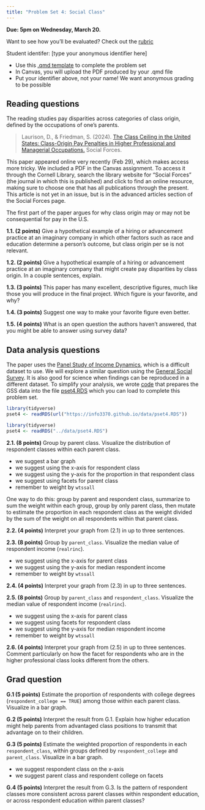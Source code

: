 ```yaml
---
title: "Problem Set 4: Social Class"
---
```


**Due: 5pm on Wednesday, March 20.**

::: {.callout-note}
Want to see how you'll be evaluated? Check out the [rubric](https://docs.google.com/forms/d/e/1FAIpQLSfQKK55fNVojf8573h5rz_STWpcjoml27FAthNUG_FXsg5AeA/viewform?usp=sf_link)
:::

Student identifer: [type your anonymous identifier here]

- Use this [.qmd template](../assets/pset4/pset4.qmd) to complete the problem set
- In Canvas, you will upload the PDF produced by your .qmd file
- Put your identifier above, not your name! We want anonymous grading to be possible

## Reading questions

The reading studies pay disparities across categories of class origin, defined by the occupations of one's parents.

> Laurison, D., & Friedman, S. (2024). [The Class Ceiling in the United States: Class-Origin Pay Penalties in Higher Professional and Managerial Occupations.](https://academic.oup.com/sf/advance-article-abstract/doi/10.1093/sf/soae025/7616417) Social Forces.

::: {.callout-note}
This paper appeared online very recently (Feb 29), which makes access more tricky. We included a PDF in the Canvas assignment. To access it through the Cornell Library, search the library website for "Social Forces" (the journal in which this is published) and click to find an online resource, making sure to choose one that has all publications through the present. This article is not yet in an issue, but is in the advanced articles section of the Social Forces page.
:::

The first part of the paper argues for why class origin may or may not be consequential for pay in the U.S.

**1.1. (2 points)** Give a hypothetical example of a hiring or advancement practice at an imaginary company in which other factors such as race and education determine a person's outcome, but class origin per se is not relevant.

**1.2. (2 points)** Give a hypothetical example of a hiring or advancement practice at an imaginary company that might create pay disparities by class origin. In a couple sentences, explain.

**1.3. (3 points)** This paper has many excellent, descriptive figures, much like those you will produce in the final project. Which figure is your favorite, and why?

**1.4. (3 points)** Suggest one way to make your favorite figure even better.

**1.5. (4 points)** What is an open question the authors haven't answered, that you might be able to answer using survey data?

## Data analysis questions

The paper uses the [Panel Study of Income Dynamics](https://psidonline.isr.umich.edu/), which is a difficult dataset to use. We will explore a similar question using the [General Social Survey](https://gssdataexplorer.norc.org/). It is also good for science when findings can be reproduced in a different dataset. To simplify your analysis, we wrote [code](../code/pset4.R) that prepares the GSS data into the file [pset4.RDS](../data/pset4.RDS) which you can load to complete this problem set.

```r
library(tidyverse)
pset4 <- readRDS(url("https://info3370.github.io/data/pset4.RDS"))
```
```r
library(tidyverse)
pset4 <- readRDS("../data/pset4.RDS")
```


**2.1. (8 points)** Group by parent class. Visualize the distribution of respondent classes within each parent class.

- we suggest a bar graph
- we suggest using the x-axis for respondent class
- we suggest using the y-axis for the proportion in that respondent class
- we suggest using facets for parent class
- remember to weight by `wtssall`

::: {.callout-tip}
One way to do this: group by parent and respondent class, summarize to sum the weight within each group, group by only parent class, then mutate to estimate the proportion in each respondent class as the weight divided by the sum of the weight on all respondents within that parent class.
:::

**2.2. (4 points)** Interpret your graph from (2.1) in up to three sentences.

**2.3. (8 points)** Group by `parent_class`. Visualize the median value of respondent income (`realrinc`).

- we suggest using the x-axis for parent class
- we suggest using the y-axis for median respondent income
- remember to weight by `wtssall`

**2.4. (4 points)** Interpret your graph from (2.3) in up to three sentences.

**2.5. (8 points)** Group by `parent_class` and `respondent_class`. Visualize the median value of respondent income (`realrinc`).

- we suggest using the x-axis for parent class
- we suggest using facets for respondent class
- we suggest using the y-axis for median respondent income
- remember to weight by `wtssall`

**2.6. (4 points)** Interpret your graph from (2.5) in up to three sentences. Comment particularly on how the facet for respondents who are in the higher professional class looks different from the others.

## Grad question

**G.1 (5 points)** Estimate the proportion of respondents with college degrees (`respondent_college == TRUE`) among those within each parent class. Visualize in a bar graph.

**G.2 (5 points)** Interpret the result from G.1. Explain how higher education might help parents from advantaged class positions to transmit that advantage on to their children.

**G.3 (5 points)** Estimate the weighted proportion of respondents in each `respondent_class`, within groups defined by `respondent_college` and `parent_class`. Visualize in a bar graph.

- we suggest respondent class on the x-axis
- we suggest parent class and respondent college on facets

**G.4 (5 points)** Interpret the result from G.3. Is the pattern of respondent classes more consistent across parent classes within respondent education, or across respondent education within parent classes?

